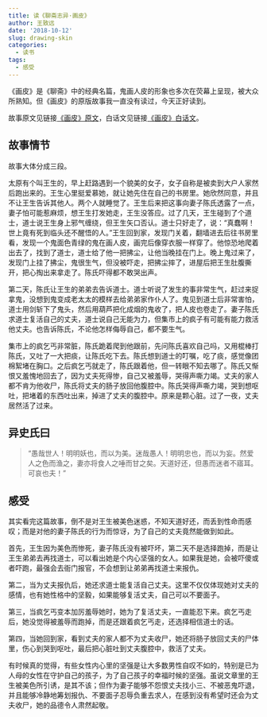 ```yaml
---
title: 读《聊斋志异·画皮》
author: 王致远
date: '2018-10-12'
slug: drawing-skin
categories:
  - 读书
tags:
  - 感受
---
```



《画皮》是《聊斋》中的经典名篇，鬼画人皮的形象也多次在荧幕上呈现，被大众所熟知。但《画皮》的原版故事我一直没有读过，今天正好读到。

故事原文见链接[《画皮》原文](https://www.sbkk88.com/mingzhu/gudaicn/liaozhaizhiyi/189057.html)，白话文见链接[《画皮》白话文](https://www.sbkk88.com/mingzhu/gudaicn/liaozhaizhiyi2/188561.html)。

## 故事情节

故事大体分成三段。

太原有个叫王生的，早上赶路遇到一个貌美的女子，女子自称是被卖到大户人家然后跑出来的。王生心里挺爱慕她，就让她先住在自己的书房里。她欣然同意，并且不让王生告诉其他人。两个人就睡觉了。王生后来把这事向妻子陈氏透露了一点，妻子怕可能惹麻烦，想王生打发她走，王生没答应。过了几天，王生碰到了个道士，道士说王生身上邪气缠绕，但王生矢口否认。道士只好走了，说：“真蠢啊！世上竟有死到临头还不醒悟的人。”王生回到家，发现门关着，翻墙进去后往书房里看，发现一个鬼面色青绿的鬼在画人皮，画完后像穿衣服一样穿了。他惊恐地爬着出去了，找到了道士，道士给了他一把拂尘，让他当晚挂在门上。晚上鬼过来了，发现门上挂了拂尘，鬼很生气，但没被吓走，把拂尘摔了，进屋后把王生肚腹撕开，把心掏出来拿走了。陈氏吓得都不敢哭出声。

第二天，陈氏让王生的弟弟去告诉道士。道士听说了发生的事非常生气，赶过来捉拿鬼，没想到鬼变成老太太的模样去给弟弟家作仆人了。鬼见到道士后非常害怕，道士用剑斩下了鬼头，然后用葫芦把化成烟的鬼收了，把人皮也卷走了。妻子陈氏求道士复活自己的丈夫，道士说自己无能为力，但集市上的疯子有可能有能力救活他丈夫。也告诉陈氏，不论他怎样侮辱自己，都不要生气。

集市上的疯乞丐非常脏，陈氏跪着爬到他跟前，先问陈氏喜欢自己吗，又用棍棒打陈氏，又吐了一大把痰，让陈氏吃下去。陈氏想到道士的叮嘱，吃了痰，感觉像团棉絮堵在胸口。之后疯乞丐就走了，陈氏跟着他，但一转眼不知去哪了。陈氏又惭恨又羞愧地回去了，因为丈夫死得惨，自己又被羞辱，哭得声嘶力竭。丈夫的家人都不肯为他收尸，陈氏将丈夫的肠子放回他腹腔中。陈氏哭得声嘶力竭，哭到想呕吐，把堵着的东西吐出来，掉进了丈夫的腹腔中。原来是颗心脏。过了一夜，丈夫居然活了过来。

## 异史氏曰

> “愚哉世人！明明妖也，而以为美。迷哉愚人！明明忠也，而以为妄。然爱人之色而渔之，妻亦将食人之唾而甘之矣。天道好还，但愚而迷者不寤耳。可哀也夫！”

## 感受

其实看完这篇故事，倒不是对王生被美色迷惑，不知天道好还，而丢到性命而感叹；而是对他的妻子陈氏的行为而惊讶，为了自己的丈夫竟然能做到如此。

首先，王生因为美色而惨死，妻子陈氏没有被吓坏，第二天不是选择跑掉，而是让王生弟弟去再找道士，可以看出她是个内心坚强的女人。如果我是她，会被吓傻或者吓跑，最强会去衙门报官，不会想到让弟弟再找道士来报仇。

第二，当为丈夫报仇后，她还求道士能复活自己丈夫。这里不仅仅体现她对丈夫的感情，也有她性格中的坚毅，如果能够复活丈夫，自己可以不要面子。

第三，当疯乞丐变本加厉羞辱她时，她为了复活丈夫，一直能忍下来。疯乞丐走后，她没觉得被羞辱而跑掉，而是还跟着疯乞丐走，还选择相信道士的话。

第四，当她回到家，看到丈夫的家人都不为丈夫收尸，她还将肠子放回丈夫的尸体里，伤心到哭到呕吐，最后把心脏吐到丈夫腹腔中，救活了丈夫。

有时候真的觉得，有些女性内心里的坚强是让大多数男性自叹不如的，特别是已为人母的女性在守护自己的孩子，为了自己孩子的幸福时候的坚强。虽说文章里的王生被美色所引诱，是其不该；但作为妻子能够不怨恨丈夫找小三、不被恶鬼吓退，并且能够冷静地筹划报仇、不要面子忍辱负重去求人，在感到没有希望时还会为丈夫收尸，她的品德令人肃然起敬。